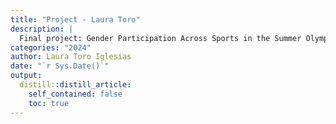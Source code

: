 ```yaml
---
title: "Project - Laura Toro"
description: |
  Final project: Gender Participation Across Sports in the Summer Olympic Games (1896 – 2024).
categories: "2024"
author: Laura Toro Iglesias
date: "`r Sys.Date()`"
output:
  distill::distill_article:
    self_contained: false
    toc: true
---
```





